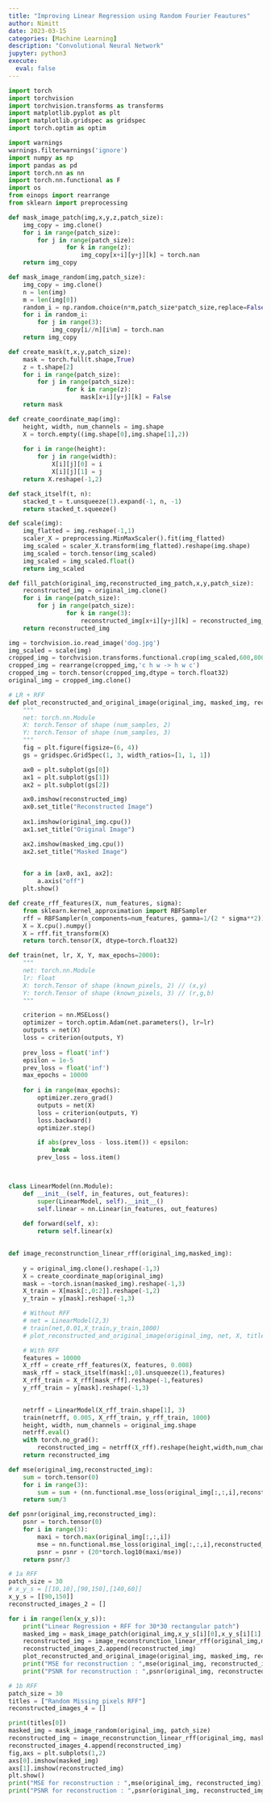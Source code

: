 ```yaml
---
title: "Improving Linear Regression using Random Fourier Feautures"
author: Nimitt
date: 2023-03-15
categories: [Machine Learning]
description: "Convolutional Neural Network"
jupyter: python3
execute:
  eval: false  
---
```


```python
import torch
import torchvision
import torchvision.transforms as transforms
import matplotlib.pyplot as plt
import matplotlib.gridspec as gridspec
import torch.optim as optim

import warnings
warnings.filterwarnings('ignore')
import numpy as np
import pandas as pd
import torch.nn as nn
import torch.nn.functional as F
import os
from einops import rearrange
from sklearn import preprocessing
```

```python
def mask_image_patch(img,x,y,z,patch_size):
    img_copy = img.clone()
    for i in range(patch_size):
        for j in range(patch_size):
                for k in range(z):
                    img_copy[x+i][y+j][k] = torch.nan
    return img_copy

def mask_image_random(img,patch_size):
    img_copy = img.clone()
    n = len(img)
    m = len(img[0])
    random_i = np.random.choice(n*m,patch_size*patch_size,replace=False)
    for i in random_i:
        for j in range(3):
            img_copy[i//n][i%m] = torch.nan
    return img_copy

def create_mask(t,x,y,patch_size):
    mask = torch.full(t.shape,True)
    z = t.shape[2]
    for i in range(patch_size):
        for j in range(patch_size):
                for k in range(z):
                    mask[x+i][y+j][k] = False
    return mask

def create_coordinate_map(img):
    height, width, num_channels = img.shape
    X = torch.empty((img.shape[0],img.shape[1],2))
    
    for i in range(height):
        for j in range(width):
            X[i][j][0] = i
            X[i][j][1] = j
    return X.reshape(-1,2)

def stack_itself(t, n):
    stacked_t = t.unsqueeze(1).expand(-1, n, -1)
    return stacked_t.squeeze()

def scale(img):
    img_flatted = img.reshape(-1,1)
    scaler_X = preprocessing.MinMaxScaler().fit(img_flatted)
    img_scaled = scaler_X.transform(img_flatted).reshape(img.shape)
    img_scaled = torch.tensor(img_scaled)
    img_scaled = img_scaled.float()
    return img_scaled

def fill_patch(original_img,reconstructed_img_patch,x,y,patch_size):
    reconstructed_img = original_img.clone()
    for i in range(patch_size):
        for j in range(patch_size):
                for k in range(3):
                    reconstructed_img[x+i][y+j][k] = reconstructed_img_patch[i][j][k]
    return reconstructed_img
```

```python
img = torchvision.io.read_image('dog.jpg')
img_scaled = scale(img)
cropped_img = torchvision.transforms.functional.crop(img_scaled,600,800,300,300)
cropped_img = rearrange(cropped_img,'c h w -> h w c')
cropped_img = torch.tensor(cropped_img,dtype = torch.float32)
original_img = cropped_img.clone()
```

```python
# LR + RFF
def plot_reconstructed_and_original_image(original_img, masked_img, reconstructed_img, title=""):
    """
    net: torch.nn.Module
    X: torch.Tensor of shape (num_samples, 2)
    Y: torch.Tensor of shape (num_samples, 3)
    """
    fig = plt.figure(figsize=(6, 4))
    gs = gridspec.GridSpec(1, 3, width_ratios=[1, 1, 1])

    ax0 = plt.subplot(gs[0])
    ax1 = plt.subplot(gs[1])
    ax2 = plt.subplot(gs[2])

    ax0.imshow(reconstructed_img)
    ax0.set_title("Reconstructed Image")
    
    ax1.imshow(original_img.cpu())
    ax1.set_title("Original Image")

    ax2.imshow(masked_img.cpu())
    ax2.set_title("Masked Image")

    
    for a in [ax0, ax1, ax2]:
        a.axis("off")
    plt.show()

def create_rff_features(X, num_features, sigma):
    from sklearn.kernel_approximation import RBFSampler
    rff = RBFSampler(n_components=num_features, gamma=1/(2 * sigma**2))
    X = X.cpu().numpy()
    X = rff.fit_transform(X)
    return torch.tensor(X, dtype=torch.float32)

def train(net, lr, X, Y, max_epochs=2000):
    """
    net: torch.nn.Module
    lr: float
    X: torch.Tensor of shape (known_pixels, 2) // (x,y)
    Y: torch.Tensor of shape (known_pixels, 3) // (r,g,b)
    """

    criterion = nn.MSELoss()
    optimizer = torch.optim.Adam(net.parameters(), lr=lr)
    outputs = net(X)
    loss = criterion(outputs, Y)
    
    prev_loss = float('inf')  
    epsilon = 1e-5
    prev_loss = float('inf')
    max_epochs = 10000
    
    for i in range(max_epochs):
        optimizer.zero_grad()
        outputs = net(X)
        loss = criterion(outputs, Y)
        loss.backward()
        optimizer.step()

        if abs(prev_loss - loss.item()) < epsilon:
            break
        prev_loss = loss.item()



class LinearModel(nn.Module):
    def __init__(self, in_features, out_features):
        super(LinearModel, self).__init__()
        self.linear = nn.Linear(in_features, out_features)
        
    def forward(self, x):
        return self.linear(x)
    

def image_reconstrunction_linear_rff(original_img,masked_img):
    
    y = original_img.clone().reshape(-1,3)
    X = create_coordinate_map(original_img)
    mask = ~torch.isnan(masked_img).reshape(-1,3)
    X_train = X[mask[:,0:2]].reshape(-1,2)
    y_train = y[mask].reshape(-1,3)

    # Without RFF
    # net = LinearModel(2,3)
    # train(net,0.01,X_train,y_train,1000)
    # plot_reconstructed_and_original_image(original_img, net, X, title="Reconstructed Image")

    # With RFF
    features = 10000
    X_rff = create_rff_features(X, features, 0.008)
    mask_rff = stack_itself(mask[:,0].unsqueeze(1),features)
    X_rff_train = X_rff[mask_rff].reshape(-1,features)
    y_rff_train = y[mask].reshape(-1,3)

    
    netrff = LinearModel(X_rff_train.shape[1], 3)
    train(netrff, 0.005, X_rff_train, y_rff_train, 1000)
    height, width, num_channels = original_img.shape
    netrff.eval()
    with torch.no_grad():
        reconstructed_img = netrff(X_rff).reshape(height,width,num_channels)
    return reconstructed_img
```

```python
def mse(original_img,reconstructed_img):
    sum = torch.tensor(0)
    for i in range(3):
        sum = sum + (nn.functional.mse_loss(original_img[:,:,i],reconstructed_img[:,:,i]))
    return sum/3

def psnr(original_img,reconstructed_img):
    psnr = torch.tensor(0)
    for i in range(3):
        maxi = torch.max(original_img[:,:,i])
        mse = nn.functional.mse_loss(original_img[:,:,i],reconstructed_img[:,:,i])
        psnr = psnr + (20*torch.log10(maxi/mse))
    return psnr/3
```

```python
# 1a RFF
patch_size = 30
# x_y_s = [[10,10],[90,150],[140,60]]
x_y_s = [[90,150]]
reconstructed_images_2 = []

for i in range(len(x_y_s)):
    print("Linear Regression + RFF for 30*30 rectangular patch")
    masked_img = mask_image_patch(original_img,x_y_s[i][0],x_y_s[i][1],3,patch_size)
    reconstructed_img = image_reconstrunction_linear_rff(original_img,masked_img)
    reconstructed_images_2.append(reconstructed_img)
    plot_reconstructed_and_original_image(original_img, masked_img, reconstructed_img, title="Reconstructed Image with RFF Features")
    print("MSE for reconstruction : ",mse(original_img, reconstructed_img))
    print("PSNR for reconstruction : ",psnr(original_img, reconstructed_img))
```

```python
# 1b RFF
patch_size = 30
titles = ["Random Missing pixels RFF"]
reconstructed_images_4 = []

print(titles[0])
masked_img = mask_image_random(original_img, patch_size)
reconstructed_img = image_reconstrunction_linear_rff(original_img, masked_img)
reconstructed_images_4.append(reconstructed_img)
fig,axs = plt.subplots(1,2)
axs[0].imshow(masked_img)
axs[1].imshow(reconstructed_img)
plt.show()
print("MSE for reconstruction : ",mse(original_img, reconstructed_img))
print("PSNR for reconstruction : ",psnr(original_img, reconstructed_img))
```

